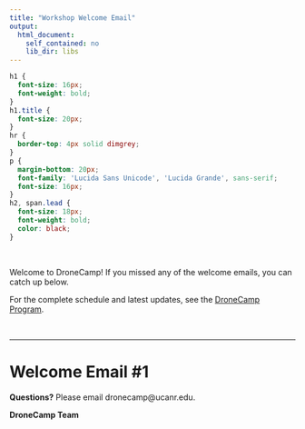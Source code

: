 ```yaml
---
title: "Workshop Welcome Email"
output: 
  html_document: 
    self_contained: no
    lib_dir: libs
---
```


```css
h1 {
  font-size: 16px;
  font-weight: bold;
}
h1.title {
  font-size: 20px;
}
hr {
  border-top: 4px solid dimgrey;
}
p {
  margin-bottom: 20px;
  font-family: 'Lucida Sans Unicode', 'Lucida Grande', sans-serif;
  font-size: 16px;
}
h2, span.lead {
  font-size: 18px;
  font-weight: bold;
  color: black;
}
```

\

Welcome to DroneCamp! If you missed any of the welcome emails, you can catch up below.

For the complete schedule and latest updates, see the [DroneCamp Program](https://dronecamp.github.io/2020/).

\

<hr/>

# Welcome Email #1


**Questions?** Please email dronecamp@ucanr.edu.

**DroneCamp Team**

\
\


